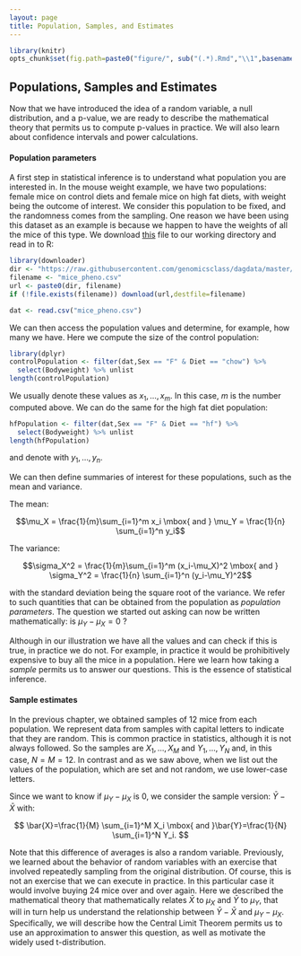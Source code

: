 ```yaml
---
layout: page
title: Population, Samples, and Estimates
---
```


```r
library(knitr)
opts_chunk$set(fig.path=paste0("figure/", sub("(.*).Rmd","\\1",basename(knitr:::knit_concord$get('infile'))), "-"))
```

## Populations, Samples and Estimates 

Now that we have introduced the idea of a random variable, a null distribution, and a p-value, we are ready to describe the mathematical theory that permits us to compute p-values in practice. We will also learn about confidence intervals and power calculations. 

#### Population parameters

A first step in statistical inference is to understand what population
you are interested in. In the mouse weight example, we have two
populations: female mice on control diets and female mice on high fat
diets, with weight being the outcome of interest. We consider this
population to be fixed, and the randomness comes from the
sampling. One reason we have been using this dataset as an example is
because we happen to have the weights of all the mice of this
type. We download [this](https://raw.githubusercontent.com/genomicsclass/dagdata/master/inst/extdata/mice_pheno.csv) file to our working directory and read in to R:

```r
library(downloader)
dir <- "https://raw.githubusercontent.com/genomicsclass/dagdata/master/inst/extdata/"
filename <- "mice_pheno.csv"
url <- paste0(dir, filename)
if (!file.exists(filename)) download(url,destfile=filename)
```

```r
dat <- read.csv("mice_pheno.csv")
```

We can then access the population values and determine, for example, how many we have. Here we compute the size of the control population:

```r
library(dplyr)
controlPopulation <- filter(dat,Sex == "F" & Diet == "chow") %>% 
  select(Bodyweight) %>% unlist
length(controlPopulation)
```

We usually denote these values as $x_1,\dots,x_m$. In this case, $m$ is the number computed above. We can do the same for the high fat diet population:

```r
hfPopulation <- filter(dat,Sex == "F" & Diet == "hf") %>%  
  select(Bodyweight) %>% unlist
length(hfPopulation)
```

and denote with $y_1,\dots,y_n$.

We can then define summaries of interest for these populations, such as the mean and variance. 

The mean:

$$\mu_X = \frac{1}{m}\sum_{i=1}^m x_i \mbox{ and } \mu_Y = \frac{1}{n} \sum_{i=1}^n y_i$$

The variance:

$$\sigma_X^2 = \frac{1}{m}\sum_{i=1}^m (x_i-\mu_X)^2 \mbox{ and } \sigma_Y^2 = \frac{1}{n} \sum_{i=1}^n (y_i-\mu_Y)^2$$

with the standard deviation being the square root of the variance. We refer to such quantities that can be obtained from the population as _population parameters_. The question we started out asking can now be written mathematically: is $\mu_Y - \mu_X = 0$ ? 

Although in our illustration we have all the values and can check if this is true, in practice we do not. For example, in practice it would be prohibitively expensive to buy all the mice in a population. Here we learn how taking a _sample_ permits us to answer our questions. This is the essence of statistical inference.

#### Sample estimates

In the previous chapter, we obtained samples of 12 mice from each
population. We represent data from samples with capital letters to
indicate that they are random. This is common practice in statistics,
although it is not always followed. So the samples are $X_1,\dots,X_M$
and $Y_1,\dots,Y_N$ and, in this case, $N=M=12$. In contrast and as we
saw above, when we list out the values of the population, which are
set and not random, we use lower-case letters.

Since we want to know if $\mu_Y - \mu_X$ is 0, we consider the sample version: $\bar{Y}-\bar{X}$  with: 

$$
\bar{X}=\frac{1}{M} \sum_{i=1}^M X_i 
\mbox{ and }\bar{Y}=\frac{1}{N} \sum_{i=1}^N Y_i.
$$

Note that this difference of averages is also a random
variable. Previously, we learned about the behavior of random variables
with an exercise that involved repeatedly sampling from the original
distribution. Of course, this is not an exercise that we can execute
in practice. In this particular case it would involve buying 24 mice
over and over again. Here we described the mathematical theory that
mathematically relates $\bar{X}$ to $\mu_X$ and $\bar{Y}$ to $\mu_Y$,
that will in turn help us understand the relationship between
$\bar{Y}-\bar{X}$  and $\mu_Y - \mu_X$. Specifically, we will describe
how the Central Limit Theorem permits us to use an approximation to
answer this question, as well as motivate the widely used t-distribution.

